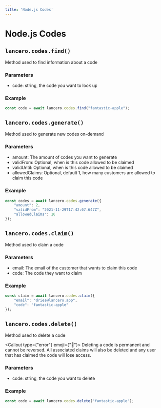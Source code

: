 ```yaml
---
title: 'Node.js Codes'
---
```



# Node.js Codes
## `lancero.codes.find()`
Method used to find information about a code

### Parameters
- code: string, the code you want to look up

### Example
```ts
const code = await lancero.codes.find("fantastic-apple");
```

## `lancero.codes.generate()`
Method used to generate new codes on-demand

### Parameters
- amount: The amount of codes you want to generate
- validFrom: Optional, when is this code allowed to be claimed
- validUntil: Optional, when is this code allowed to be claimed
- allowedClaims: Optional, default 1, how many customers are allowed to claim this code

### Example
```ts
const codes = await lancero.codes.generate({
    "amount": 2,
    "validFrom": "2021-11-29T17:42:07.647Z",
    "allowedClaims": 10
});
```

## `lancero.codes.claim()`
Method used to claim a code

### Parameters
- email: The email of the customer that wants to claim this code
- code: The code they want to claim

### Example
```ts
const claim = await lancero.codes.claim({
    "email": "dries@lancero.app",
    "code": "fantastic-apple"
});
```

## `lancero.codes.delete()`
Method used to delete a code

<Callout type={"error"} emoji={"🛑"}>
  Deleting a code is permanent and cannot be reversed. All associated claims will also be deleted and any user that has claimed the code will lose access.
</Callout>

### Parameters
- code: string, the code you want to delete

### Example
```ts
const code = await lancero.codes.delete("fantastic-apple");
```
